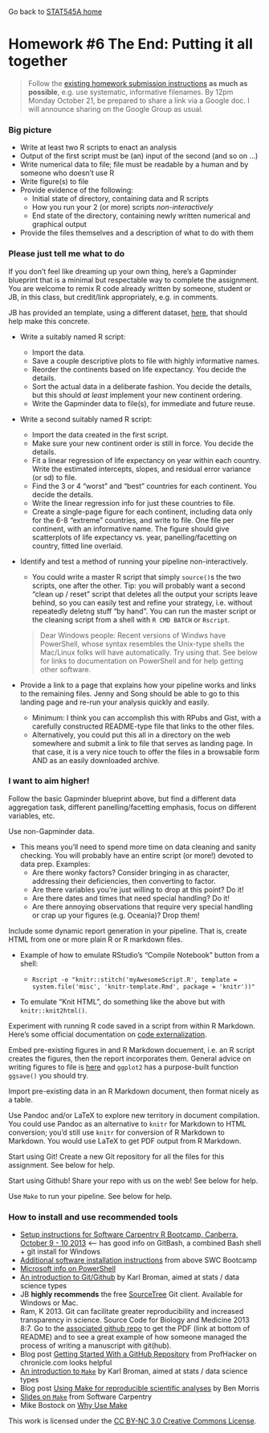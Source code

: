 Go back to [STAT545A home](current.html)

Homework #6 The End: Putting it all together 
========================================================

> Follow the [existing homework submission instructions](hw00_instructions.html) __as much as possible__, e.g. use systematic, informative filenames. By 12pm Monday October 21, be prepared to share a link via a Google doc. I will announce sharing on the Google Group as usual.

### Big picture

  * Write at least two R scripts to enact an analysis
  * Output of the first script must be (an) input of the second (and so on ...)
  * Write numerical data to file; file must be readable by a human and by someone who doesn't use R
  * Write figure(s) to file
  * Provide evidence of the following:
    - Initial state of directory, containing data and R scripts
    - How you run your 2 (or more) scripts *non-interactively*
    - End state of the directory, containing newly written numerical and graphical output
  * Provide the files themselves and a description of what to do with them

### Please just tell me what to do

If you don't feel like dreaming up your own thing, here's a Gapminder blueprint that is a minimal but respectable way to complete the assignment. You are welcome to remix R code already written by someone, student or JB, in this class, but credit/link appropriately, e.g. in comments. 

JB has provided an template, using a different dataset, [here](https://github.com/jennybc/STAT545A/tree/master/hw06_scaffolds/01_justR), that should help make this concrete.

  * Write a suitably named R script:  
  
    - Import the data.  
    - Save a couple descriptive plots to file with highly informative names.  
    - Reorder the continents based on life expectancy. You decide the details.  
    - Sort the actual data in a deliberate fashion. You decide the details, but this should *at least* implement your new continent ordering.  
    - Write the Gapminder data to file(s), for immediate and future reuse.  
    
  * Write a second suitably named R script:
  
    - Import the data created in the first script.  
    - Make sure your new continent order is still in force. You decide the details.  
    - Fit a linear regression of life expectancy on year within each country. Write the estimated intercepts, slopes, and residual error variance (or sd) to file.  
    - Find the 3 or 4 "worst" and "best" countries for each continent. You decide the details.  
    - Write the linear regression info for just these countries to file.  
    - Create a single-page figure for each continent, including data only for the 6-8 "extreme" countries, and write to file. One file per continent, with an informative name. The figure should give scatterplots of life expectancy vs. year, panelling/facetting on country, fitted line overlaid.  
    
  * Identify and test a method of running your pipeline non-interactively.
  
    - You could write a master R script that simply `source()`s the two scripts, one after the other. Tip: you will probably want a second "clean up / reset" script that deletes all the output your scripts leave behind, so you can easily test and refine your strategy, i.e. without repeatedly  deletng stuff "by hand". You can run the master script or the cleaning script from a shell with `R CMD BATCH` or `Rscript`.

    > Dear Windows people: Recent versions of Windws have PowerShell, whose syntax resembles the Unix-type shells the Mac/Linux folks will have automatically. Try using that. See below for links to documentation on PowerShell and for help getting other software.
    
  * Provide a link to a page that explains how your pipeline works and links to the remaining files. Jenny and Song should be able to go to this landing page and re-run your analysis quickly and easily.
  
    - Minimum: I think you can accomplish this with RPubs and Gist, with a carefully constructed README-type file that links to the other files.
    - Alternatively, you could put this all in a directory on the web somewhere and submit a link to file that serves as landing page. In that case, it is a very nice touch to offer the files in a browsable form AND as an easily downloaded archive.

### I want to aim higher!

Follow the basic Gapminder blueprint above, but find a different data aggregation task, different panelling/facetting emphasis, focus on different variables, etc.

Use non-Gapminder data.

  * This means you'll need to spend more time on data cleaning and sanity checking. You will probably have an entire script (or more!) devoted to data prep. Examples:
    - Are there wonky factors? Consider bringing in as character, addressing their deficiencies, then converting to factor.
    - Are there variables you're just willing to drop at this point? Do it!
    - Are there dates and times that need special handling? Do it!
    - Are there annoying observations that require very special handling or crap up your figures (e.g. Oceania)? Drop them!
    
Include some dynamic report generation in your pipeline. That is, create HTML from one or more plain R or R markdown files.

  * Example of how to emulate RStudio's "Compile Notebook" button from a shell:
  
    - `Rscript -e "knitr::stitch('myAwesomeScript.R', template = system.file('misc', 'knitr-template.Rmd', package = 'knitr'))"`
    
  * To emulate "Knit HTML", do something like the above but with `knitr::knit2html()`.

Experiment with running R code saved in a script from within R Markdown. Here's some official documentation on [code externalization](http://yihui.name/knitr/demo/externalization/).

Embed pre-existing figures in and R Markdown docuement, i.e. an R script creates the figures, then the report incorporates them. General advice on writing figures to file is [here](topic12_writeFigureToFile.html) and `ggplot2` has a purpose-built function `ggsave()` you should try.

Import pre-existing data in an R Markdown document, then format nicely as a table.

Use Pandoc and/or LaTeX to explore new territory in document compilation. You could use Pandoc as an alternative to `knitr` for Markdown to HTML conversion; you'd still use `knitr` for conversion of R Markdown to Markdown. You would use LaTeX to get PDF output from R Markdown.

Start using Git! Create a new Git repository for all the files for this assignment. See below for help.

Start using Github! Share your repo with us on the web! See below for help.

Use `Make` to run your pipeline. See below for help.

### How to install and use recommended tools

  * [Setup instructions for Software Carpentry R Bootcamp, Canberra, October 9 - 10 2013](http://swcarpentry.github.io/2013-10-09-canberra/lessons/setup.html) <-- has good info on GitBash, a combined Bash shell + git install for Windows
  * [Additional software installation instructions](https://github.com/swcarpentry/2013-10-09-canberra/blob/master/additional_software.md) from above SWC Bootcamp
  * [Microsoft info on PowerShell](http://technet.microsoft.com/en-us/library/hh848793)
  * [An introduction to Git/Github](http://kbroman.github.io/github_tutorial/) by Karl Broman, aimed at stats / data science types
  * JB __highly recommends__ the free [SourceTree](http://www.sourcetreeapp.com) Git client. Available for Windows or Mac.
  * Ram, K 2013. Git can facilitate greater reproducibility and increased transparency in science. Source Code for Biology and Medicine 2013 8:7. Go to the [associated github repo](https://github.com/karthikram/smb_git) to get the PDF (link at bottom of README) and to see a great example of how someone managed the process of writing a manuscript with git(hub).
  * Blog post [Getting Started With a GitHub Repository](http://chronicle.com/blogs/profhacker/getting-started-with-a-github-repository) from ProfHacker on chronicle.com looks helpful
  * [An introduction to `Make`](http://kbroman.github.io/minimal_make/) by Karl Broman, aimed at stats / data science types  
  * Blog post [Using Make for reproducible scientific analyses](http://www.bendmorris.com/2013/09/using-make-for-reproducible-scientific.html) by Ben Morris
  * [Slides on `Make`](http://software-carpentry.org/v4/make/index.html) from Software Carpentry
  * Mike Bostock on [Why Use Make](http://bost.ocks.org/mike/make/)
  
<div class="footer">
This work is licensed under the  <a href="http://creativecommons.org/licenses/by-nc/3.0/">CC BY-NC 3.0 Creative Commons License</a>.
</div>